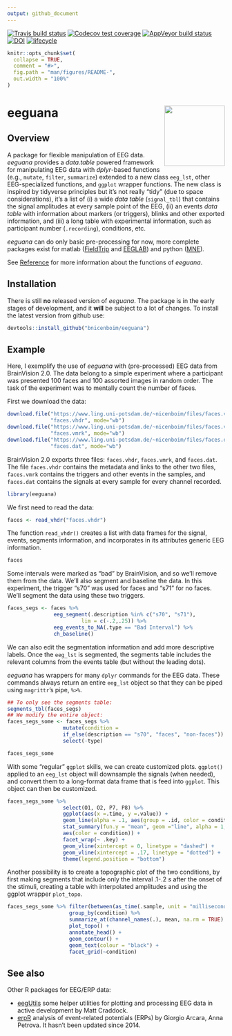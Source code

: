 ```yaml
---
output: github_document
---
```


[![Travis build status](https://travis-ci.org/bnicenboim/eeguana.svg?branch=master)](https://travis-ci.org/bnicenboim/eeguana) [![Codecov test coverage](https://codecov.io/gh/bnicenboim/eeguana/branch/master/graph/badge.svg)](https://codecov.io/gh/bnicenboim/eeguana?branch=master)  [![AppVeyor build status](https://ci.appveyor.com/api/projects/status/github/bnicenboim/eeguana?branch=master&svg=true)](https://ci.appveyor.com/project/bnicenboim/eeguana) [![DOI](https://zenodo.org/badge/153299577.svg)](https://zenodo.org/badge/latestdoi/153299577)   [![lifecycle](https://img.shields.io/badge/lifecycle-experimental-orange.svg)](https://www.tidyverse.org/lifecycle/#experimental)




```r
knitr::opts_chunk$set(
  collapse = TRUE,
  comment = "#>",
  fig.path = "man/figures/README-",
  out.width = "100%"
)
```

# eeguana <img src="inst/logos/logo.png" align="right" height=140/>

## Overview

A package for flexible manipulation of EEG data. *eeguana* provides a *data.table* powered framework for manipulating EEG data with *dplyr*-based functions (e.g., `mutate`, `filter`, `summarize`) extended to a new class `eeg_lst`,  other EEG-specialized functions, and `ggplot` wrapper functions.  The new class is inspired by tidyverse principles but it's not really "tidy" (due to space considerations), it's a list of (i) a wide *data table* (`signal_tbl`) that contains the signal amplitudes at every sample point of the EEG,  (ii) an events *data table* with information about markers (or triggers), blinks and other exported information, and (iii) a long table with experimental information, such as participant number (`.recording`), conditions, etc.  

*eeguana* can do only basic pre-processing for now, more complete packages exist for matlab ([FieldTrip](http://www.fieldtriptoolbox.org/) and [EEGLAB](https://sccn.ucsd.edu/eeglab/index.php)) and python ([MNE](https://martinos.org/mne/stable/index.html)).

See [Reference](https://bnicenboim.github.io/eeguana/reference/index.html) for more information about the functions of *eeguana*.


## Installation

There is still **no** released version of *eeguana*.  The package is in the early stages of development, and it **will** be subject to a lot of changes. To install the latest version from github use:


``` r
devtools::install_github("bnicenboim/eeguana")
```

## Example

Here, I exemplify the use of *eeguana* with (pre-processed) EEG data from BrainVision 2.0. The data belong to a simple experiment  where a participant was presented 100 faces and 100 assorted images in random order. The task of the experiment was to mentally count the number of faces.

First we download the data:

```r
download.file("https://www.ling.uni-potsdam.de/~nicenboim/files/faces.vhdr", 
              "faces.vhdr", mode="wb")
download.file("https://www.ling.uni-potsdam.de/~nicenboim/files/faces.vmrk", 
              "faces.vmrk", mode="wb")
download.file("https://www.ling.uni-potsdam.de/~nicenboim/files/faces.dat", 
              "faces.dat", mode="wb")
```

BrainVision 2.0 exports three files: `faces.vhdr`, `faces.vmrk`, and
`faces.dat`. The file `faces.vhdr` contains the metadata and links to the other
two files, `faces.vmrk` contains the triggers and other events in the samples,
and `faces.dat` contains the signals at every sample for every channel recorded.


```r
library(eeguana)
```

We first need to read the data:

```r
faces <- read_vhdr("faces.vhdr")
```

The function `read_vhdr()` creates a list with data frames for the signal, events,
segments information, and incorporates in its attributes generic EEG information.

```r
faces
```

Some intervals were marked as "bad" by BrainVision, and so we'll remove them
from the data. We'll also segment and baseline the data. In this experiment, the
trigger "s70" was used for faces and "s71" for no faces. We'll segment the data
using these two triggers.

```r
faces_segs <- faces %>% 
               eeg_segment(.description %in% c("s70", "s71"), 
                        lim = c(-.2,.25)) %>%
               eeg_events_to_NA(.type == "Bad Interval") %>% 
               ch_baseline()
```


We can also edit the segmentation information and add more descriptive labels. Once the `eeg_lst` is segmented, the segments table includes the relevant columns from the events table (but without the leading dots).

*eeguana* has wrappers for many `dplyr` commands for the EEG data.  These commands always return an entire `eeg_lst` object so that they can be piped using `magrittr`'s pipe, `%>%`.

```r
## To only see the segments table:
segments_tbl(faces_segs)
## We modify the entire object:
faces_segs_some <- faces_segs %>%  
                  mutate(condition =
                  if_else(description == "s70", "faces", "non-faces")) %>% 
                  select(-type)

faces_segs_some
```

With some "regular" `ggplot` skills, we can create customized plots. `ggplot()` applied to an `eeg_lst` object will downsample the signals (when needed), and convert them to a long-format data frame that is feed into `ggplot`. This object can then be customized. 

```r
faces_segs_some %>% 
                  select(O1, O2, P7, P8) %>% 
                  ggplot(aes(x =.time, y =.value)) + 
                  geom_line(alpha = .1, aes(group = .id, color = condition)) + 
                  stat_summary(fun.y = "mean", geom ="line", alpha = 1, size = 1.5, 
                  aes(color = condition)) +
                  facet_wrap(~ .key) + 
                  geom_vline(xintercept = 0, linetype = "dashed") + 
                  geom_vline(xintercept = .17, linetype = "dotted") + 
                  theme(legend.position = "bottom") 
```



Another possibility is to create a topographic plot of the two conditions, by
first making segments that include only the interval .1-.2 *s* after the onset
of the stimuli, creating a table with interpolated amplitudes and using the ggplot wrapper `plot_topo`.

```r
faces_segs_some %>% filter(between(as_time(.sample, unit = "milliseconds"),100,200)) %>% 
                    group_by(condition) %>%
                    summarize_at(channel_names(.), mean, na.rm = TRUE) %>%
                    plot_topo() +
                    annotate_head() + 
                    geom_contour() +
                    geom_text(colour = "black") +
                    facet_grid(~condition)

```


## See also

Other R packages for EEG/ERP data:

* [eegUtils](https://github.com/craddm/eegUtils ) some helper utilities for plotting and processing EEG data in active development by Matt Craddock.
* [erpR](https://cran.r-project.org/web/packages/erpR/index.html)  analysis of event-related potentials (ERPs) by Giorgio Arcara, Anna Petrova. It hasn't been updated since 2014.


